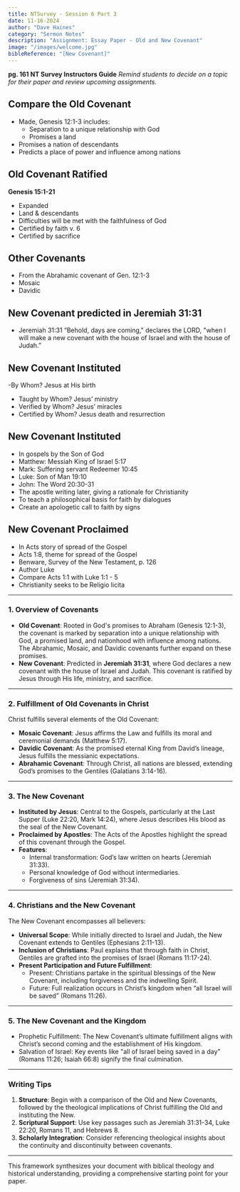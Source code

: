 ```yaml
---
title: NTSurvey - Session 6 Part 3
date: 11-16-2024
author: "Dave Haines"
category: "Sermon Notes"
description: "Assignment: Essay Paper - Old and New Covenant"
image: "/images/welcome.jpg"
bibleReference: "[New Covenant]"
---
```


**pg. 161 NT Survey Instructors Guide**
*Remind students to decide on a topic for their paper and review upcoming assignments.*

## Compare the Old Covenant
- Made, Genesis 12:1-3 includes:
  - Separation to a unique relationship with God
  - Promises a land
- Promises a nation of descendants
- Predicts a place of power and influence among nations

## Old Covenant Ratified
**Genesis 15:1-21**  
- Expanded
- Land & descendants
- Difficulties will be met with the faithfulness of God
- Certified by faith v. 6
- Certified by sacrifice

## Other Covenants
- From the Abrahamic covenant of Gen. 12:1-3
- Mosaic
- Davidic

## New Covenant predicted in Jeremiah 31:31
- Jeremiah 31:31 “Behold, days are coming," declares the LORD, "when I will
make a new covenant with the house of Israel and with the house of Judah.”

## New Covenant Instituted
-By Whom? Jesus at His birth
- Taught by Whom? Jesus’ ministry
- Verified by Whom? Jesus’ miracles
- Certified by Whom? Jesus death and resurrection

## New Covenant Instituted
- In gospels by the Son of God
- Matthew: Messiah King of Israel 5:17
- Mark: Suffering servant Redeemer 10:45
- Luke: Son of Man 19:10
- John: The Word 20:30-31
- The apostle writing later, giving a rationale for Christianity
- To teach a philosophical basis for faith by dialogues
- Create an apologetic call to faith by signs
## New Covenant Proclaimed
- In Acts story of spread of the Gospel
- Acts 1:8, theme for spread of the Gospel
- Benware, Survey of the New Testament, p. 126
- Author Luke
- Compare Acts 1:1 with Luke 1:1 - 5
- Christianity seeks to be Religio licita

---

### 1. **Overview of Covenants**
   - **Old Covenant**: Rooted in God's promises to Abraham (Genesis 12:1-3), the covenant is marked by separation into a unique relationship with God, a promised land, and nationhood with influence among nations. The Abrahamic, Mosaic, and Davidic covenants further expand on these promises.
   - **New Covenant**: Predicted in **Jeremiah 31:31**, where God declares a new covenant with the house of Israel and Judah. This covenant is ratified by Jesus through His life, ministry, and sacrifice.

---

### 2. **Fulfillment of Old Covenants in Christ**
Christ fulfills several elements of the Old Covenant:
   - **Mosaic Covenant**: Jesus affirms the Law and fulfills its moral and ceremonial demands (Matthew 5:17).
   - **Davidic Covenant**: As the promised eternal King from David’s lineage, Jesus fulfills the messianic expectations.
   - **Abrahamic Covenant**: Through Christ, all nations are blessed, extending God’s promises to the Gentiles (Galatians 3:14-16).

---

### 3. **The New Covenant**
   - **Instituted by Jesus**: Central to the Gospels, particularly at the Last Supper (Luke 22:20, Mark 14:24), where Jesus describes His blood as the seal of the New Covenant.
   - **Proclaimed by Apostles**: The Acts of the Apostles highlight the spread of this covenant through the Gospel.
   - **Features**:
     - Internal transformation: God’s law written on hearts (Jeremiah 31:33).
     - Personal knowledge of God without intermediaries.
     - Forgiveness of sins (Jeremiah 31:34).

---

### 4. **Christians and the New Covenant**
The New Covenant encompasses all believers:
   - **Universal Scope**: While initially directed to Israel and Judah, the New Covenant extends to Gentiles (Ephesians 2:11-13).
   - **Inclusion of Christians**: Paul explains that through faith in Christ, Gentiles are grafted into the promises of Israel (Romans 11:17-24).
   - **Present Participation and Future Fulfillment**:
     - Present: Christians partake in the spiritual blessings of the New Covenant, including forgiveness and the indwelling Spirit.
     - Future: Full realization occurs in Christ’s kingdom when “all Israel will be saved” (Romans 11:26).

---

### 5. **The New Covenant and the Kingdom**
   - Prophetic Fulfillment: The New Covenant’s ultimate fulfillment aligns with Christ’s second coming and the establishment of His kingdom.
   - Salvation of Israel: Key events like "all of Israel being saved in a day" (Romans 11:26; Isaiah 66:8) signify the final culmination.

---

### Writing Tips
1. **Structure**: Begin with a comparison of the Old and New Covenants, followed by the theological implications of Christ fulfilling the Old and instituting the New.
2. **Scriptural Support**: Use key passages such as Jeremiah 31:31-34, Luke 22:20, Romans 11, and Hebrews 8.
3. **Scholarly Integration**: Consider referencing theological insights about the continuity and discontinuity between covenants.

---

This framework synthesizes your document with biblical theology and historical understanding, providing a comprehensive starting point for your paper.

